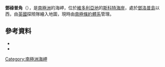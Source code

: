 {{coord|77|15|S|163|29|E|source:GNIS|display=title}}

'''鄧祿普角'''（{{lang-en|Cape Dunlop}}），是[[南極洲|南極洲]]的海岬，位於[[維多利亞地|維多利亞地]]的[[斯科特海岸|斯科特海岸]]，處於[[鄧洛普島|鄧洛普島]]以西，由[[英國|英國]]探險隊繪入地圖，現時由[[南極條約體系|南極條約體系]]管理。

==參考資料==
*{{cite gnis | type = antarid | id = 4173| name = Dunlop, Cape| accessdate = 2012-02-20}}
*{{usgs-gazetteer|id=4173|name=Dunlop, Cape}}

{{DEFAULTSORT:Cape Dunlop}}
[[Category:南極洲海岬|Category:南極洲海岬]]


{{ScottCoast-geo-stub}}